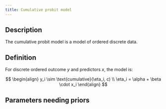 ```yaml
---
title: Cumulative probit model
---
```


## Description

The cumulative probit model is a model of ordered discrete data.

## Definition

For discrete ordered outcome $y$ and predictors $x$, the model is:

$$
\begin{align}
y_i \sim \text{cumulative}(\eta_i, c) \\
\eta_i = \alpha + \beta \cdot x_i
\end{align}
$$

## Parameters needing priors


